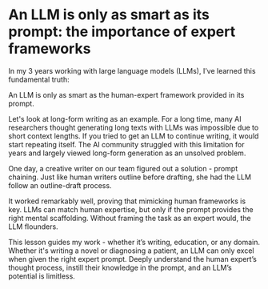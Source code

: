# An LLM is only as smart as its prompt: the importance of expert frameworks

In my 3 years working with large language models (LLMs), I’ve learned this fundamental truth:

An LLM is only as smart as the human-expert framework provided in its prompt.

Let's look at long-form writing as an example. For a long time, many AI researchers thought generating long texts with LLMs was impossible due to short context lengths. If you tried to get an LLM to continue writing, it would start repeating itself. The AI community struggled with this limitation for years and largely viewed long-form generation as an unsolved problem.

One day, a creative writer on our team figured out a solution - prompt chaining. Just like human writers outline before drafting, she had the LLM follow an outline-draft process.

It worked remarkably well, proving that mimicking human frameworks is key. LLMs can match human expertise, but only if the prompt provides the right mental scaffolding. Without framing the task as an expert would, the LLM flounders.

This lesson guides my work - whether it’s writing, education, or any domain. Whether it's writing a novel or diagnosing a patient, an LLM can only excel when given the right expert prompt. Deeply understand the human expert’s thought process, instill their knowledge in the prompt, and an LLM’s potential is limitless.
